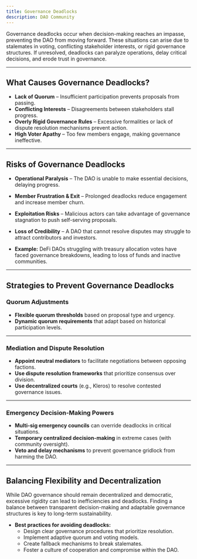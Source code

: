 ```yaml
---
title: Governance Deadlocks
description: DAO Community
---
```


Governance deadlocks occur when decision-making reaches an impasse, preventing the DAO from moving forward. These situations can arise due to stalemates in voting, conflicting stakeholder interests, or rigid governance structures. If unresolved, deadlocks can paralyze operations, delay critical decisions, and erode trust in governance.  

---

## What Causes Governance Deadlocks?  

- **Lack of Quorum** – Insufficient participation prevents proposals from passing.  
- **Conflicting Interests** – Disagreements between stakeholders stall progress.  
- **Overly Rigid Governance Rules** – Excessive formalities or lack of dispute resolution mechanisms prevent action.  
- **High Voter Apathy** – Too few members engage, making governance ineffective.  

---

## Risks of Governance Deadlocks  

- **Operational Paralysis** – The DAO is unable to make essential decisions, delaying progress.  
- **Member Frustration & Exit** – Prolonged deadlocks reduce engagement and increase member churn.  
- **Exploitation Risks** – Malicious actors can take advantage of governance stagnation to push self-serving proposals.  
- **Loss of Credibility** – A DAO that cannot resolve disputes may struggle to attract contributors and investors.  

- **Example:** DeFi DAOs struggling with treasury allocation votes have faced governance breakdowns, leading to loss of funds and inactive communities.  

---

## Strategies to Prevent Governance Deadlocks  

### Quorum Adjustments  
- **Flexible quorum thresholds** based on proposal type and urgency.  
- **Dynamic quorum requirements** that adapt based on historical participation levels.  

---

### Mediation and Dispute Resolution  
- **Appoint neutral mediators** to facilitate negotiations between opposing factions.  
- **Use dispute resolution frameworks** that prioritize consensus over division.  
- **Use decentralized courts** (e.g., Kleros) to resolve contested governance issues.  

---

### Emergency Decision-Making Powers  
- **Multi-sig emergency councils** can override deadlocks in critical situations.  
- **Temporary centralized decision-making** in extreme cases (with community oversight).  
- **Veto and delay mechanisms** to prevent governance gridlock from harming the DAO.  

---

## Balancing Flexibility and Decentralization  

While DAO governance should remain decentralized and democratic, excessive rigidity can lead to inefficiencies and deadlocks. Finding a balance between transparent decision-making and adaptable governance structures is key to long-term sustainability.  

- **Best practices for avoiding deadlocks:**  
    - Design clear governance procedures that prioritize resolution.  
    - Implement adaptive quorum and voting models.  
    - Create fallback mechanisms to break stalemates.  
    - Foster a culture of cooperation and compromise within the DAO.  


